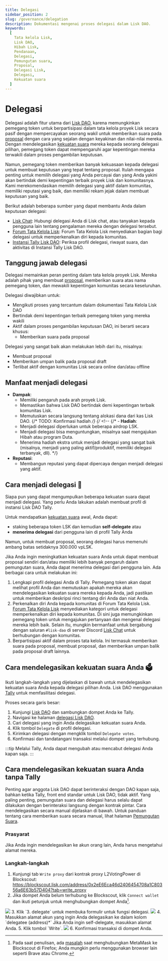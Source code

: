 ```yaml
---
title: Delegasi
sidebar_position: 2
slug: /governance/delegation
description: Dokumentasi mengenai proses delegasi dalam Lisk DAO.
keywords:
  [
    Tata kelola Lisk,
    Lisk DAO,
    Hibah Lisk,
    Pendanaan,
    Delegasi,
    Pemungutan suara,
    Proposal,
    Delegasi Lisk,
    Delegasi,
    Kekuatan suara
  ]
---
```




# Delegasi
Delegasi adalah fitur utama dari [Lisk DAO](overview), karena memungkinkan pemegang token untuk berpartisipasi dalam tata kelola proyek Lisk secara pasif dengan mempercayakan seorang wakil untuk memberikan suara pada [proposal](overview#proposals) dengan cara yang sejalan dengan keyakinan dan nilai-nilai mereka. 
Dengan mendelegasikan [kekuatan suara](overview#voting-power) mereka kepada seorang delegasi pilihan, pemegang token dapat mempengaruhi agar kepentingan mereka terwakili dalam proses pengambilan keputusan.

Namun, pemegang token memberikan banyak kekuasaan kepada delegasi untuk membuat keputusan yang tepat tentang proposal.
Itulah mengapa penting untuk memilih delegasi yang Anda percayai dan yang Anda yakini akan bertindak demi kepentingan terbaik proyek Lisk dan komunitasnya.
Kami merekomendasikan memilih delegasi yang aktif dalam komunitas, memiliki reputasi yang baik, dan memiliki rekam jejak dalam membuat keputusan yang baik.

Berikut adalah beberapa sumber yang dapat membantu Anda dalam keputusan delegasi:

- [Lisk Chat](https://lisk.chat): Hubungi delegasi Anda di Lisk chat, atau tanyakan kepada pengguna lain tentang pengalaman mereka dengan delegasi tersebut.
- [Forum Tata Kelola Lisk](https://forum.lisk.com/c/delegates/): Forum Tata Kelola Lisk menyediakan bagian bagi delegasi untuk memperkenalkan diri kepada komunitas.
- [Instansi Tally Lisk DAO](https://www.tally.xyz/gov/lisk): Periksa profil delegasi, riwayat suara, dan aktivitas di Instansi Tally Lisk DAO.

## Tanggung jawab delegasi
Delegasi memainkan peran penting dalam tata kelola proyek Lisk.
Mereka adalah pihak yang membuat [proposal](overview#proposals), memberikan suara atas nama pemegang token, dan mewakili kepentingan komunitas secara keseluruhan.

Delegasi diwajibkan untuk:

- Mengikuti proses yang tercantum dalam dokumentasi Tata Kelola Lisk DAO
- Bertindak demi kepentingan terbaik pemegang token yang mereka wakili
- Aktif dalam proses pengambilan keputusan DAO, ini berarti secara khusus:
  - Memberikan suara pada proposal

Delegasi yang sangat baik akan melakukan lebih dari itu, misalnya:

- Membuat proposal
- Memberikan umpan balik pada proposal draft
- Terlibat aktif dengan komunitas Lisk secara online dan/atau offline

## Manfaat menjadi delegasi

- **Dampak**:
  - Memiliki pengaruh pada arah proyek Lisk.
  - Memastikan bahwa Lisk DAO bertindak demi kepentingan terbaik komunitas Lisk.
  - Memutuskan secara langsung tentang alokasi dana dari kas Lisk DAO.
  {/* TODO: Konfirmasi hadiah */}
{/* <!-- {/* - **Hadiah**:
  - Menjadi delegasi diperlukan untuk beberapa airdrop LSK.
  - Menjadi delegasi bisa menguntungkan, misalnya saat mengajukan Hibah atau program Duta.
  - Menerima hadiah ekstra untuk menjadi delegasi yang sangat baik (misalnya, menjadi yang paling aktif/produktif, memiliki delegasi terbanyak, dll). */}
- **Reputasi**:
  - Membangun reputasi yang dapat dipercaya dengan menjadi delegasi yang aktif.

## Cara menjadi delegasi 🚀

Siapa pun yang dapat mengumpulkan beberapa kekuatan suara dapat menjadi delegasi.
Yang perlu Anda lakukan adalah membuat profil di instansi Lisk DAO Tally.

Untuk mendapatkan [kekuatan suara](overview#voting-power) awal, Anda dapat:

* staking beberapa token LSK dan kemudian **self-delegate** atau
* **menerima delegasi** dari pengguna lain di profil Tally Anda

Namun, untuk membuat proposal, seorang delegasi harus memenuhi ambang batas setidaknya 300.000 vpLSK.

Jika Anda ingin meningkatkan kekuatan suara Anda untuk dapat membuat proposal sendiri dan/atau memiliki lebih banyak pengaruh dalam pemungutan suara, Anda dapat menerima delegasi dari pengguna lain.
Ada berbagai cara untuk melakukan ini:

1. Lengkapi profil delegasi Anda di Tally.
Pemegang token akan dapat melihat profil Anda dan memutuskan apakah mereka akan mendelegasikan kekuatan suara mereka kepada Anda, jadi pastikan untuk memberikan deskripsi rinci tentang diri Anda dan niat Anda.
2. Perkenalkan diri Anda kepada komunitas di Forum Tata Kelola Lisk.
[Forum Tata Kelola Lisk](https://forum.lisk.com/c/delegates) menyediakan kategori untuk delegasi memperkenalkan diri kepada komunitas.
Di sini juga memungkinkan pemegang token untuk mengajukan pertanyaan dan mengenal delegasi mereka lebih baik.
Selain itu, mungkin bermanfaat untuk bergabung dengan saluran `#lisk-dao` di server Discord [Lisk Chat](https://lisk.chat) untuk berhubungan dengan komunitas.
3. Berpartisipasi aktif dalam proses tata kelola.
Ini termasuk memberikan suara pada proposal, membuat proposal, dan memberikan umpan balik pada proposal draft lainnya.

## Cara mendelegasikan kekuatan suara Anda 🗳️

Ikuti langkah-langkah yang dijelaskan di bawah untuk mendelegasikan kekuatan suara Anda kepada delegasi pilihan Anda.
Lisk DAO menggunakan [Tally](https://www.tally.xyz/) untuk memfasilitasi delegasi.

Proses secara garis besar:
1. Kunjungi [Lisk DAO](https://www.tally.xyz/gov/lisk) dan sambungkan dompet Anda ke Tally.
2. Navigasi ke halaman [delegasi Lisk DAO](https://www.tally.xyz/gov/lisk/delegates).
3. Cari delegasi yang ingin Anda delegasikan kekuatan suara Anda.
4. Klik tombol `Delegate` di profil delegasi.
5. Kirimkan delegasi dengan mengklik tombol `Delegate votes`.
6. Konfirmasi dan tandatangani transaksi melalui dompet yang terhubung.

:::tip
Melalui Tally, Anda dapat mengubah atau mencabut delegasi Anda kapan saja.
:::

## Cara mendelegasikan kekuatan suara Anda tanpa Tally

Penting agar anggota Lisk DAO dapat berinteraksi dengan DAO kapan saja, bahkan ketika Tally, front end standar untuk Lisk DAO, tidak aktif.
Yang paling penting, pemungutan suara dan delegasi harus selalu dapat dilakukan dengan berinteraksi langsung dengan kontrak pintar.
Cara mendelegasikan secara manual dijelaskan di bawah.
Untuk panduan tentang cara memberikan suara secara manual, lihat halaman [Pemungutan Suara](voting).

### Prasyarat

Jika Anda ingin mendelegasikan ke akun orang lain, Anda harus mengetahui alamat mereka.

### Langkah-langkah

1. Kunjungi tab `Write proxy` dari kontrak proxy L2VotingPower di Blockscout: https://blockscout.lisk.com/address/0x2eE6Eca46d2406454708a1C80356a6E63b57D404?tab=write_proxy
2. Jika dompet Anda belum terhubung ke Blockscout, klik `Connect wallet` dan ikuti petunjuk untuk menghubungkan dompet Anda[^1].
  <img src={delegateConnect}/>
3. Klik `3. delegate` untuk membuka formulir untuk fungsi delegasi.
  <img src={delegateSelect}/>
4. Masukkan alamat akun yang ingin Anda delegasikan ke dalam kolom `delegatee (address)*`
 Jika Anda ingin self-delegate, masukkan alamat Anda.
5. Klik tombol `Write`.
  <img src={delegateSubmit}/>
6. Konfirmasi transaksi di dompet Anda.

[^1]: Pada saat penulisan, ada [masalah](https://github.com/blockscout/frontend/issues/2059) saat menghubungkan MetaMask ke Blockscout di Firefox;
Anda mungkin perlu menggunakan browser lain seperti Brave atau Chrome.
